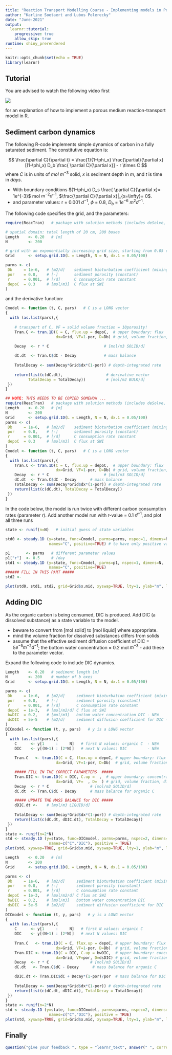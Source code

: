 ```yaml
---
title: "Reaction Transport Modelling Course - Implementing models in Porous media in R code"
author: "Karline Soetaert and Lubos Polerecky"
date: "June-2021"
output: 
  learnr::tutorial:
    progressive: true
    allow_skip: true
runtime: shiny_prerendered
---
```


```r
knitr::opts_chunk$set(echo = TRUE)
library(learnr)
```

## Tutorial

You are advised to watch the following video first 

![](https://www.youtube.com/watch?v=NXAnPCZUCyE&list=PLx8PHcDdmF-uD1Pr07TU9SzlhlGpfrxqn&index=14)

for an explanation of how to implement a porous medium reaction-transport model in R.

## Sediment carbon dynamics

The following R-code implements simple dynamics of carbon in a fully saturated sediment.
The constitutive equation is:

$$
\frac{\partial C}{\partial t} = \frac{1}{1-\phi_x} \frac{\partial}{\partial x}[(1-\phi_x) D_b \frac{ \partial C}{\partial x}] - r \times C
$$
where $C$ is in units of $mol~m^{-3}$ solid, $x$ is sediment depth in $m$, and $t$ is time in $days$.

* With boundary conditions $(1-\phi_x) D_s \frac{ \partial C}{\partial x}= 1e^{-3}$ mol $m^{-2}d^{-1}$,  $\frac{\partial C}{\partial x}|_{x=\infty}= 0$.
* and parameter values: r = 0.001 $d^{-1}$, $\phi$ = 0.8, $D_b$ = 1$e^{-6}$ $m^2 d^{-1}$.

The following code specifies the grid, and the parameters:

```r
require(ReacTran)   # package with solution methods (includes deSolve, rootSolve)

# spatial domain: total length of 20 cm, 200 boxes
Length    <- 0.20   # [m]
N         <- 200

# grid with an exponentially increasing grid size, starting from 0.05 cm (5e-4m)
Grid      <- setup.grid.1D(L = Length, N = N, dx.1 = 0.05/100)

parms <- c(
 Db     = 1e-6,   # [m2/d]    sediment bioturbation coefficient (mixing)
 por    = 0.8,    # [-]       sediment porosity (constant)
 r      = 0.001,  # [/d]      C consumption rate constant
 depoC  = 0.3     # [mol/m3]  C flux at SWI
)
```

and the derivative function:

```r
Cmodel <- function (t, C, pars)   # C is a LONG vector
{
  with (as.list(pars),{ 
    
    # transport of C, VF = solid volume fraction = 10porosity!
    Tran.C <- tran.1D(C = C, flux.up = depoC,  # upper boundary: flux
                      dx=Grid, VF=1-por, D=Db) # grid, volume fraction, mixing 
 
    Decay  <- r * C                        # [mol/m3 SOLID/d] 

    dC.dt  <- Tran.C$dC - Decay            # mass balance
    
    TotalDecay <- sum(Decay*Grid$dx*(1-por)) # depth-integrated rate
  
    return(list(c(dC.dt),                   # derivative vector
          TotalDecay = TotalDecay))         # [mol/m2 BULK/d]
 })
}
```

```r
## NOTE: THIS NEEDS TO BE COPIED SOMEHOW ...
require(ReacTran)   # package with solution methods (includes deSolve, rootSolve)
Length    <- 0.20   # [m]
N         <- 200
Grid      <- setup.grid.1D(L = Length, N = N, dx.1 = 0.05/100)
parms <- c(
 Db     = 1e-6,   # [m2/d]    sediment bioturbation coefficient (mixing)
 por    = 0.8,    # [-]       sediment porosity (constant)
 r      = 0.001,  # [/d]      C consumption rate constant
 depoC  = 0.3     # [mol/m3]  C flux at SWI
)
Cmodel <- function (t, C, pars)   # C is a LONG vector
{
  with (as.list(pars),{ 
    Tran.C <- tran.1D(C = C, flux.up = depoC,  # upper boundary: flux
                      dx=Grid, VF=1-por, D=Db) # grid, volume fraction, mixing 
    Decay  <- r * C                        # [mol/m3 SOLID/d] 
    dC.dt  <- Tran.C$dC - Decay      # mass balance
    TotalDecay <- sum(Decay*Grid$dx*(1-por)) # depth-integrated rate
    return(list(c(dC.dt), TotalDecay = TotalDecay)) 
 })
}
```

In the code below, the model is run twice with different carbon consumption rates (parameter $r$). Add another model run with r-value = 0.1 $d^{-1}$, and plot all three runs


```r
state <- runif(n=N)   # initial guess of state variables

std0 <- steady.1D (y=state, func=Cmodel, parms=parms, nspec=1, dimens=N,
                   names="C", positive=TRUE) # to have only positive values! 

p1       <- parms   # different parameter values
p1["r"]  <- 0.5     # /day
std1 <- steady.1D (y=state, func=Cmodel, parms=p1, nspec=1, dimens=N, 
                   names="C", positive=TRUE)     
###### FILL IN THIS PART #####
std2 <-

plot(std0, std1, std2, grid=Grid$x.mid, xyswap=TRUE, lty=1, ylab="m", las=1)
```

## Adding DIC

As the organic carbon is being consumed, DIC is produced. 
Add DIC (a dissolved substance) as a state variable to the model.

* beware to convert from [mol solid] to [mol liquid] where appropriate.
* mind the volume fraction for dissolved substances differs from solids
* assume that the effective sediment diffusion coefficient of DIC = 5$e^{-5}m^{-2}d^{-1}$; the bottom water concentration = 0.2 mol $m^{-3}$ - add these to the parameter vector.

Expand the following code to include DIC dynamics.

```r
Length    <- 0.20   # sediment length [m]
N         <- 200    # number of b oxes
Grid      <- setup.grid.1D(L = Length, N = N, dx.1 = 0.05/100)

parms <- c(
 Db     = 1e-6,   # [m2/d]     sediment bioturbation coefficient (mixing)
 por    = 0.8,    # [-]        sediment porosity (constant)
 r      = 0.001,  # [/d]       C consumption rate constant
 depoC  = 1e-3,   # [mol/m2/d] C flux at SWI
 bwDIC  = 0.2,    # [mol/m3]   bottom water concentration DIC - NEW
 dsDIC  = 5e-5    # [m2/d]     sediment diffusion coefficient for DIC - NEW
)
DICmodel <- function (t, y, pars)   # y is a LONG vector
{
  with (as.list(pars),{
    C      <- y[1     :     N]   # first N values: organic C  - NEW
    DIC    <- y[(N+1) : (2*N)]   # next N values: DIC         - NEW
    
    Tran.C   <- tran.1D(C = C, flux.up = depoC, # upper boundary: flux
                      dx=Grid, VF=1-por, D=Db)  # grid, volume fraction, bioturbation 

    ##### FILL IN THE CORRECT PARAMETERS  #####
    Tran.DIC <- tran.1D(C = DIC, C.up =  ,  # upper boundary: concentration
                      dx=Grid, VF=  , D=  ) # grid, volume fraction, diffusion
    Decay  <- r * C                  # [mol/m3 SOLID/d] 
    dC.dt  <- Tran.C$dC - Decay      # mass balance for organic C

    ##### UPDATE THE MASS BALANCE for DIC #####
    dDIC.dt <-    # [mol/m3 LIQUID/d]
    
    TotalDecay <- sum(Decay*Grid$dx*(1-por)) # depth-integrated rate
    return(list(c(dC.dt, dDIC.dt), TotalDecay = TotalDecay)) 
 })
}
state <- runif(n=2*N)
std <- steady.1D (y=state, func=DICmodel, parms=parms, nspec=2, dimens=N,
                   names=c("C","DIC"), positive = TRUE) 
plot(std, xyswap=TRUE, grid=Grid$x.mid, xyswap=TRUE, lty=1, ylab="m", las=1)

```

```r
Length    <- 0.20   # [m]
N         <- 200
Grid      <- setup.grid.1D(L = Length, N = N, dx.1 = 0.05/100)

parms <- c(
 Db     = 1e-6,   # [m2/d]     sediment bioturbation coefficient (mixing)
 por    = 0.8,    # [-]        sediment porosity (constant)
 r      = 0.001,  # [/d]       C consumption rate constant
 depoC  = 1e-3,   # [mol/m2/d] C flux at SWI
 bwDIC  = 0.2,    # [mol/m3]   bottom water concentration DIC 
 dsDIC  = 5e-5    # [m2/d]     sediment diffusion coefficient for DIC
)
DICmodel <- function (t, y, pars)   # y is a LONG vector
{
  with (as.list(pars),{
    C      <- y[1     :     N]   # first N values: organic C
    DIC    <- y[(N+1) : (2*N)]   # next N values: DIC
    
    Tran.C   <- tran.1D(C = C, flux.up = depoC, # upper boundary: flux
                      dx=Grid, VF=1-por, D=Db)  # grid, volume fraction, bioturbation 
    Tran.DIC <- tran.1D(C = DIC, C.up = bwDIC,  # upper boundary: concentration
                      dx=Grid, VF=por, D=dsDIC) # grid, volume fraction, diffusion
    Decay  <- r * C                  # [mol/m3 SOLID/d] 
    dC.dt   <- Tran.C$dC - Decay      # mass balance for organic C

    dDIC.dt <- Tran.DIC$dC + Decay*(1-por)/por  # mass balance for DIC - per volume liquid
    
    TotalDecay <- sum(Decay*Grid$dx*(1-por)) # depth-integrated rate
    return(list(c(dC.dt, dDIC.dt), TotalDecay = TotalDecay)) 
 })
}
state <- runif(n=2*N)
std <- steady.1D (y=state, func=DICmodel, parms=parms, nspec=2, dimens=N,
                   names=c("C","DIC"), positive = TRUE) 
plot(std, xyswap=TRUE, grid=Grid$x.mid, xyswap=TRUE, lty=1, ylab="m", las=1)
```

## Finally

```r
question("give your feedback ", type = "learnr_text", answer(" ", correct=TRUE), correct="thank you", incorrect = "thank you")
```

